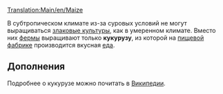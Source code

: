 [[Translation:Main/en/Maize]]
{{ru/Груз|груз=Кукуруза
|изображение=Grain.png
|производит=[[Main/ru/Ферма|Ферма]]
|принимает=[[Main/ru/Пищевая фабрика|Пищевая фабрика]]
}}

В субтропическом климате из-за суровых условий не могут выращиваться [[Main/ru/Зерно|злаковые культуры]], как в умеренном климате. Вместо них [[Main/ru/Ферма|фермы]] выращивают только '''кукурузу''', из которой на [[Main/ru/Пищевая фабрика|пищевой фабрике]] производится вкусная [[Main/ru/Еда|еда]].

==Дополнения==
Подробнее о кукурузе можно почитать в [http://ru.wikipedia.org/wiki/%D0%9A%D1%83%D0%BA%D1%83%D1%80%D1%83%D0%B7%D0%B0_%D1%81%D0%B0%D1%85%D0%B0%D1%80%D0%BD%D0%B0%D1%8F Википедии].
